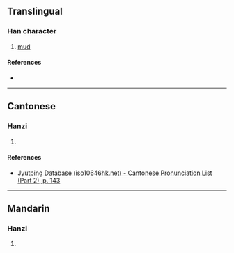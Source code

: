 {{character info/new}}
==Translingual==

===Han character===
{{Han char|rn=85|rad=水|as=11|sn=14|four=34114|canj=EDDG|ids=⿰氵埜}}

# [[mud]]

====References====
* {{Han ref|kx=0646.080|dkj=18144|hdz=31716.050|uh=6F1C|ud=28444|bh=E2B2|bd=58034}}

----

==Cantonese==

===Hanzi===
{{yue-hanzi|jyut=[[je5]]|y=ye5}}

# {{defn|lang=yue|sort=水11}}

====References====
*[http://www.iso10646hk.net/jp/document/download.jsp Jyutping Database (iso10646hk.net) - Cantonese Pronunciation List (Part 2), p. 143]

----

==Mandarin==

===Hanzi===
{{cmn-hanzi|pin=[[yě]] ([[ye3]])|wg=yeh<sup>3</sup>}}

# {{defn|lang=cmn|sort=水11}}